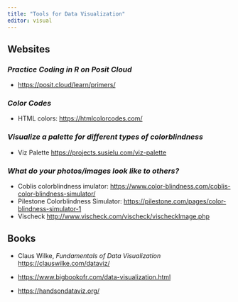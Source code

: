 ```yaml
---
title: "Tools for Data Visualization"
editor: visual
---
```


::: {#hero-heading}
:::

## **Websites**

### *Practice Coding in R on Posit Cloud*

-   <https://posit.cloud/learn/primers/>

### *Color Codes*

-   HTML colors: <https://htmlcolorcodes.com/>

### *Visualize a palette for different types of colorblindness*

-   Viz Palette <https://projects.susielu.com/viz-palette>

### *What do your photos/images look like to others?*

-   Coblis colorblindness imulator: <https://www.color-blindness.com/coblis-color-blindness-simulator/>
-   Pilestone Colorblindness Simulator: <https://pilestone.com/pages/color-blindness-simulator-1>
-   Vischeck <http://www.vischeck.com/vischeck/vischeckImage.php>

## **Books**

-   Claus Wilke, *Fundamentals of Data Visualization* <https://clauswilke.com/dataviz/>

-   <https://www.bigbookofr.com/data-visualization.html>

-   <https://handsondataviz.org/>
